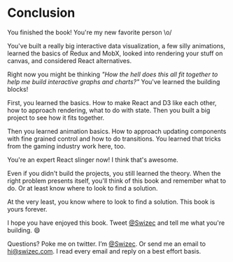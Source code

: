 # Conclusion

You finished the book! You're my new favorite person \\o/

You've built a really big interactive data visualization, a few silly
animations, learned the basics of Redux and MobX, looked into rendering your
stuff on canvas, and considered React alternatives.

Right now you might be thinking _"How the hell does this all fit together to
help me build interactive graphs and charts?"_ You've learned the building
blocks!

First, you learned the basics. How to make React and D3 like each other, how to
approach rendering, what to do with state. Then you built a big project to see
how it fits together.

Then you learned animation basics. How to approach updating components with
fine grained control and how to do transitions. You learned that tricks from
the gaming industry work here, too.

You're an expert React slinger now! I think that's awesome.

Even if you didn't build the projects, you still learned the theory. When the
right problem presents itself, you'll think of this book and remember what to
do. Or at least know where to look to find a solution.

At the very least, you know where to look to find a solution. This book is
yours forever.

I hope you have enjoyed this book. Tweet [\@Swizec](https://twitter.com/Swizec)
and tell me what you're building. 😄

Questions? Poke me on twitter. I’m [\@Swizec](https://twitter.com/Swizec). Or
send me an email to [hi@swizec.com](mailto:hi@swizec.com). I read every email
and reply on a best effort basis.
